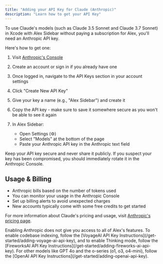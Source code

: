 ```yaml
---
title: "Adding your API Key for Claude (Anthropic)"
description: "Learn how to get your API Key"
---
```


To use Claude's models (such as Claude 3.5 Sonnet and Claude 3.7 Sonnet) in Xcode with Alex Sidebar without paying a subscription for Alex, you'll need an Anthropic API key.

Here's how to get one:

1. Visit [Anthropic's Console](https://console.anthropic.com/)

2. Create an account or sign in if you already have one

3. Once logged in, navigate to the API Keys section in your account settings

4. Click "Create New API Key"

5. Give your key a name (e.g., "Alex Sidebar") and create it

6. Copy the API key - make sure to save it somewhere secure as you won't be able to see it again

7. In Alex Sidebar:
   - Open Settings (⚙️)
   - Select "Models" at the bottom of the page
   - Paste your Anthropic API key in the Anthropic text field

<Note>
  Keep your API key secure and never share it publicly. If you suspect your key has been compromised, you should immediately rotate it in the Anthropic Console.
</Note>

## Usage & Billing

- Anthropic bills based on the number of tokens used
- You can monitor your usage in the Anthropic Console
- Set up billing alerts to avoid unexpected charges
- New accounts typically come with some free credits to get started

For more information about Claude's pricing and usage, visit [Anthropic's pricing page](https://www.anthropic.com/pricing).

<Note>
  Enabling Anthropic does not give you access to all of Alex's features. To enable codebase indexing, follow the [VoyageAI API Key Instructions](/get-started/adding-voyage-ai-api-key), and to enable Thinking mode, follow the [FireworksAI API Key Instructions](/get-started/adding-fireworks-ai-api-key).
</Note>

<Note>
  For other models like GPT 4o and the o-series (o1, o3, o4-mini), follow the [OpenAI API Key Instructions](/get-started/adding-openai-api-key).
</Note>

